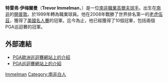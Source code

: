 {{Infobox golfer
|name              = Trevor Immelman
|image             = TImmelman.jpg
|imagesize         = <!-- e.g. 250px (default is 200px) -->
|fullname          = Trevor John Immelman
|nickname          =
|birth_date        = {{birth date and age|1979|12|16|df=yes}}
|birth_place       = {{ZAF-1961}}[[開普省|開普省]][[開普敦|開普敦]]
|death_date        = <!-- {{Death date and age|YYYY|MM|DD|1979|12|16|df=yes}} -->
|death_place       =
|height            = {{height|ft=5|in=9}}
|weight            = {{convert|170|lb|kg st|abbr=on}}
|nationality       = {{ZAF}}
|residence         = {{USA}}[[佛罗里达州|佛罗里达州]][[温特帕克_(佛罗里达州)|温特帕克]]
| spouse           = Carminita（2003年結婚）
| partner          =
| children         = Jacob、Mya
|yearpro           = 1999年
|retired           = <!-- Year retired -->
|tour              = [[PGA歐洲巡迴賽|歐洲巡迴賽]]（2001年加入）<br/>[[PGA巡回赛|PGA巡回赛]]（前冠軍；2006年加入）
|extour            = {{link-en|陽光巡迴賽|Sunshine Tour}}
|prowins           = 11
|pgawins           = 2
|eurowins          = 4
|japwins           = <!-- Number of Japan Golf Tour wins -->
|asiawins          = <!-- Number of Asian Tour wins -->
|sunwins           = 5
|auswins           = <!-- Number of PGA Tour of Australasia wins -->
|nwidewins         = 1
|chalwins          = 1
|champwins         = <!-- Number of Champions Tour wins -->
|seneurowins       = <!-- Number of European Seniors Tour wins -->
|otherwins         = 1
|majorwins         = 1
|masters           = '''冠軍'''：{{link-en|2008年美國名人賽|2008 Masters Tournament|2008年}}
|usopen            = T21：2006年
|open              = T15：2005年
|pga               = T6：{{link-en|2007年PGA錦標賽|2007 PGA Championship|2007年}}
|wghofid           = <!-- World Golf Hall of Fame member ID -->
|wghofyear         = <!-- World Golf Hall of Fame year inducted -->
|award1            = [[PGA_Tour_Rookie_of_the_Year|PGA Tour<br>Rookie of the Year]]
|year1             = 2006年
|award2            = [[Sunshine_Tour#Order_of_Merit_winners|Sunshine Tour<br>Order of Merit winner]]
|year2             = 2002/03年度
|awardssection     = <!-- location of awards page or section -->
}}
'''特雷弗·伊梅爾曼'''（'''Trevor Immelman'''，{{bd|1979年|12月16日}}）是一位[[南非|南非]][[職業高爾夫球手|職業高爾夫球手]]。出生在[[南非|南非]]的[[開普敦|開普敦]]。於1999年轉為職業球員。他在2008年戰勝了世界排名第一的[[老虎伍茲|老虎伍茲]]，獲得了[[美國名人賽|美國名人賽]]的冠軍。迄今為止，他已經獲得了10個冠軍，包括兩個PGA巡迴賽的冠軍。

==外部連結==
*[https://web.archive.org/web/20080501223643/http://www.europeantour.com/publish.sps?pageid=127&pagegid=%7B20E6AA6B%2D0225%2D4C71%2DBD89%2D2ACBEE615D69%7D&playerId=1937 PGA歐洲巡迴賽網站上的介紹]
*[http://www.pgatour.com/players/02/23/78 PGA巡迴賽網站上的介紹] {{Wayback|url=http://www.pgatour.com/players/02/23/78 |date=20080420103326 }}

[[Category:南非高爾夫球運動員|Immelman]]
[[Category:南非白人|Category:南非白人]]